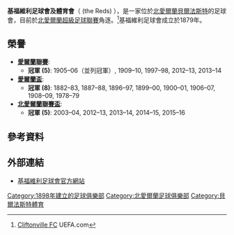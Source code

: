 {{noteTA
|G1=足球
|1=zh-cn:克里夫顿维尔;zh-hk:基福維利;
}}
{{Infobox football club
| clubname   = 基福維利<br /> ''Cliftonville''
| image      = [[file:Cliftonville.png|180px]]
| fullname   = 基福維利足球會及體育會<br /> Cliftonville Football &<br /> Athletic Club
| nickname   = The Reds
| founded    = {{Start date and age|1879|9|df=yes}}
| ground     = [[Solitude_(football_ground)|Solitude]], [[貝爾法斯特|貝爾法斯特]]
| capacity   = 3,200
| chairman   = Gerard Lawlor
| manager    = Barry Gray
| league     = [[北愛爾蘭超級足球聯賽|北愛爾蘭超級足球聯賽]]
| season     = 2021–22
| position   = 北愛超，第 2 位
| pattern_la1=_whiteshoulders|pattern_b1=_whiteshoulders|pattern_ra1=_whiteshoulders|pattern_sh1=_white stripes|pattern_so1=
| leftarm1=FF0000|body1=FF0000|rightarm1=FF0000|shorts1=FF0000|socks1=FF0000
| pattern_la2=|pattern_b2=_blackshoulders_blacksides|pattern_ra2=|pattern_sh2=_black stripes
| leftarm2=FFFF00|body2=FFFF00|rightarm2=FFFF00|shorts2=FFFF00|socks2=FFFF00
}}
'''基福維利足球會及體育會'''（{{lang|en|Cliftonville Football & Athletic Club}} (the Reds) ），是一家位於[[北愛爾蘭|北愛爾蘭]][[貝爾法斯特|貝爾法斯特]]的足球會，目前於[[北愛爾蘭超級足球聯賽|北愛爾蘭超級足球聯賽]]角逐。<ref>[http://www.uefa.com/teamsandplayers/teams/club=52991/profile/index.html Cliftonville FC] {{Wayback|url=http://www.uefa.com/teamsandplayers/teams/club=52991/profile/index.html |date=20161104035404 }}UEFA.com</ref>基福維利足球會成立於1879年。

== 榮譽 ==
*'''[[北愛爾蘭超級足球聯賽|愛爾蘭聯賽]]''':
**'''冠軍 (5)''': 1905–06（並列冠軍）, 1909–10, 1997–98, 2012–13, 2013–14
*'''[[愛爾蘭盃|愛爾蘭盃]]''':
**'''冠軍 (8)''': 1882–83, 1887–88, 1896–97, 1899–00, 1900–01, 1906–07, 1908–09, 1978–79
*'''[[北愛爾蘭聯賽盃|北愛爾蘭聯賽盃]]''':
**'''冠軍 (5)''': 2003–04, 2012–13, 2013–14, 2014–15, 2015–16

== 參考資料 ==
{{reflist}}

==外部連結==
* [http://www.cliftonvillefc.net 基福維利足球會官方網站] {{Wayback|url=http://www.cliftonvillefc.net/ |date=20201101142023 }}

[[Category:1898年建立的足球俱樂部|Category:1898年建立的足球俱樂部]]
[[Category:北愛爾蘭足球俱樂部|Category:北愛爾蘭足球俱樂部]]
[[Category:貝爾法斯特體育|Category:貝爾法斯特體育]]